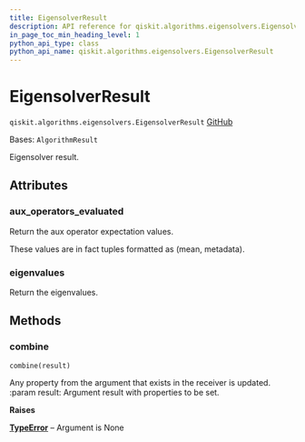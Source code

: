 ```yaml
---
title: EigensolverResult
description: API reference for qiskit.algorithms.eigensolvers.EigensolverResult
in_page_toc_min_heading_level: 1
python_api_type: class
python_api_name: qiskit.algorithms.eigensolvers.EigensolverResult
---
```


# EigensolverResult

<span id="qiskit.algorithms.eigensolvers.EigensolverResult" />

`qiskit.algorithms.eigensolvers.EigensolverResult` [GitHub](https://github.com/qiskit/qiskit/tree/stable/0.45/qiskit/algorithms/eigensolvers/eigensolver.py "view source code")

Bases: `AlgorithmResult`

Eigensolver result.

## Attributes

<span id="qiskit.algorithms.eigensolvers.EigensolverResult.aux_operators_evaluated" />

### aux\_operators\_evaluated

Return the aux operator expectation values.

These values are in fact tuples formatted as (mean, metadata).

<span id="qiskit.algorithms.eigensolvers.EigensolverResult.eigenvalues" />

### eigenvalues

Return the eigenvalues.

## Methods

### combine

<span id="qiskit.algorithms.eigensolvers.EigensolverResult.combine" />

`combine(result)`

Any property from the argument that exists in the receiver is updated. :param result: Argument result with properties to be set.

**Raises**

[**TypeError**](https://docs.python.org/3/library/exceptions.html#TypeError "(in Python v3.12)") – Argument is None

